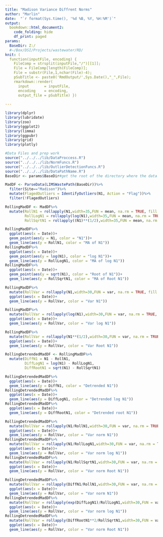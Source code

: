 ```yaml
---
title: "Madison Variance Diffrent Norms"
author: "Marlin"
date:  "`r format(Sys.time(), '%d %B, %Y, %H:%M')`"
output: 
  bookdown::html_document2: 
    code_folding: hide
    df_print: paged
params:
  BaseDir: Z:/
  #~/Box/DSI/Projects/wastewater/RD/
knit: (
  function(inputFile, encoding) { 
    FileComp = strsplit(inputFile,"/")[[1]];
    File = FileComp[length(FileComp)];
    File = substr(File,1,nchar(File)-4);
    pSubTitle <- paste0('RmdOutput/',Sys.Date(),"_",File);
    rmarkdown::render( 
      input       = inputFile, 
      encoding    = encoding, 
      output_file = pSubTitle) })
 
---
```


```r
library(dplyr)
library(lubridate)
library(zoo)
library(ggplot2)
library(limma)
library(ggpubr)
library(grid)
library(plotly)

#Data Files and prep work
source("../../../lib/DataProccess.R")
source("../../../lib/NormFuncs.R")
source("../../../lib/OutlierDetectionFuncs.R")
source("../../../lib/DataPathName.R")
BaseDir <- params$BaseDir#get the root of the directory where the data is stored
```


```r
MadDF <- ParseData(LIMSWastePath(BaseDir))%>%
  filter(Site=="Madison")%>%
  mutate(FlagedOutliers = IdentifyOutliers(N1, Action = "Flag"))%>%
  filter(!FlagedOutliers)

RollingMadDF <- MadDF%>%
  mutate(RollN1 = rollapply(N1,width=35,FUN = mean, na.rm = TRUE, fill = NA),
         RollLogN1 = rollapply(log(N1),width=35,FUN = mean, na.rm = TRUE, fill = NA),
         RollSqrtN1 = rollapply((N1)**(1/2),width=35,FUN = mean, na.rm = TRUE, fill = NA))

RollingMadDF%>%
  ggplot(aes(x = Date))+
  geom_point(aes(y = N1, color = "N1"))+
  geom_line(aes(y = RollN1, color = "MA of N1"))
RollingMadDF%>%
  ggplot(aes(x = Date))+
  geom_point(aes(y = log(N1), color = "log N1"))+
  geom_line(aes(y = RollLogN1, color = "MA of log N1"))
RollingMadDF%>%
  ggplot(aes(x = Date))+
  geom_point(aes(y = sqrt(N1), color = "Root of N1"))+
  geom_line(aes(y = RollSqrtN1, color = "MA of Root N1"))
```

```r
RollingMadDF%>%
  mutate(RollVar = rollapply(N1,width=30,FUN = var, na.rm = TRUE, fill = NA))%>%
  ggplot(aes(x = Date))+
  geom_line(aes(y = RollVar, color = "Var N1"))

RollingMadDF%>%
  mutate(RollVar = rollapply(log(N1),width=30,FUN = var, na.rm = TRUE, fill = NA))%>%
  ggplot(aes(x = Date))+
  geom_line(aes(y = RollVar, color = "Var log N1"))

RollingMadDF%>%
  mutate(RollVar = rollapply(N1**(1/2),width=30,FUN = var, na.rm = TRUE, fill = NA))%>%
  ggplot(aes(x = Date))+
  geom_line(aes(y = RollVar, color = "Var Root N1"))

```

```r
RollingDetrendedMadDF <- RollingMadDF%>%
  mutate(DiffN1 = N1 - RollN1,
         DiffLogN1 = log(N1) - RollLogN1,
         DiffRootN1 = sqrt(N1) - RollSqrtN1)

RollingDetrendedMadDF%>%
  ggplot(aes(x = Date))+
  geom_line(aes(y = DiffN1, color = "Detrended N1"))
RollingDetrendedMadDF%>%
  ggplot(aes(x = Date))+
  geom_line(aes(y = DiffLogN1, color = "Detrended log N1"))
RollingDetrendedMadDF%>%
  ggplot(aes(x = Date))+
  geom_line(aes(y = DiffRootN1, color = "Detrended root N1"))

```


```r


RollingDetrendedMadDF%>%
  mutate(RollVar = rollapply(N1/RollN1,width=30,FUN = var, na.rm = TRUE, fill = NA))%>%
  ggplot(aes(x = Date))+
  geom_line(aes(y = RollVar, color = "Var norm N1"))
RollingDetrendedMadDF%>%
  mutate(RollVar = rollapply(N1/RollLogN1,width=30,FUN = var, na.rm = TRUE, fill = NA))%>%
  ggplot(aes(x = Date))+
  geom_line(aes(y = RollVar, color = "Var norm log N1"))
RollingDetrendedMadDF%>%
  mutate(RollVar = rollapply(N1/RollSqrtN1,width=30,FUN = var, na.rm = TRUE, fill = NA))%>%
  ggplot(aes(x = Date))+
  geom_line(aes(y = RollVar, color = "Var norm Root N1"))
```


```r


RollingDetrendedMadDF%>%
  mutate(RollVar = rollapply(DiffN1/RollN1,width=30,FUN = var, na.rm = TRUE, fill = NA))%>%
  ggplot(aes(x = Date))+
  geom_line(aes(y = RollVar, color = "Var norm N1"))
RollingDetrendedMadDF%>%
  mutate(RollVar = rollapply(exp(DiffLogN1)/RollLogN1,width=30,FUN = var, na.rm = TRUE, fill = NA))%>%
  ggplot(aes(x = Date))+
  geom_line(aes(y = RollVar, color = "Var norm log N1"))
RollingDetrendedMadDF%>%
  mutate(RollVar = rollapply(DiffRootN1**2/RollSqrtN1,width=30,FUN = var, na.rm = TRUE, fill = NA))%>%
  ggplot(aes(x = Date))+
  geom_line(aes(y = RollVar, color = "Var norm Root N1"))
```